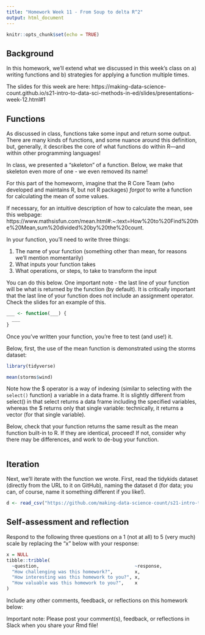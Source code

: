 ```yaml
---
title: "Homework Week 11 - From Soup to delta R^2"
output: html_document 
---
```


``` r
knitr::opts_chunk$set(echo = TRUE)
```

## Background

In this homework, we'll extend what we discussed in this week's class on a) writing
functions and b) strategies for applying a function multiple times.

The slides for this week are here:
https://making-data-science-count.github.io/s21-intro-to-data-sci-methods-in-ed/slides/presentations-week-12.html#1

## Functions

As discussed in class, functions take some input and return some output. There are many kinds 
of functions, and some nuance around this definition, but, generally, it describes the core of what 
functions do within R---and within other programming languages!

In class, we presented a "skeleton" of a function. Below, we make that skeleton even more
of one - we even removed its name! 

For this part of the homeworm, imagine that the R Core Team (who developed and maintains
R, but not R packages) *forgot* to write a function for calculating the mean of some values.

If necessary, for an intuitive description of how to calculate the mean, see this webpage: https://www.mathsisfun.com/mean.html#:~:text=How%20to%20Find%20the%20Mean,sum%20divided%20by%20the%20count.

In your function, you'll need to write three things:

1. The name of your function (something other than mean, for reasons we'll mention momentarily)
2. What inputs your function takes
3. What operations, or steps, to take to transform the input 

You can do this below. One important note - the last line of your function will be
what is returned by the function (by default). It is critically important that the last
line of your function does not include an assignment operator. Check the slides for an
example of this.

```r
___ <- function(___) {
  ___
}
```

Once you've written your function, you're free to test (and use!) it. 

Below, first, the use of the mean function is demonstrated using the storms dataset:

```r
library(tidyverse)

mean(storms$wind)
```

Note how the $ operator is a way of indexing (similar to selecting with the `select()` function)
a variable in a data frame. It is slightly different from select() in that select returns a data frame
including the specified variables, whereas the $ returns only that single variable: technically,
it returns a vector (for that single variable).

Below, check that your function returns the same result as the mean function built-in to R. If they are
identical, proceed! If not, consider why there may be differences, and work to de-bug your function.

```r

```

## Iteration

Next, we'll iterate with the function we wrote. First, read the tidykids dataset (directly from the URL
to it on GitHub), naming the dataset d (for data; you can, of course, name it something
different if you like!). 

```r
d <- read_csv("https://github.com/making-data-science-count/s21-intro-to-data-sci-methods-in-ed/raw/main/data/tidykids.csv")
```



## Self-assessment and reflection

Respond to the following three questions on a 1 (not at all) to 5 (very much)
scale by replacing the "x" below with your response:

``` r
x = NULL
tibble::tribble(
  ~question,                                   ~response,
  "How challenging was this homework?",        x,
  "How interesting was this homework to you?", x,
  "How valuable was this homework to you?",    x
)
```

Include any other comments, feedback, or reflections on this homework below:


Important note: Please post your comment(s), feedback, or reflections in Slack
when you share your Rmd file!
